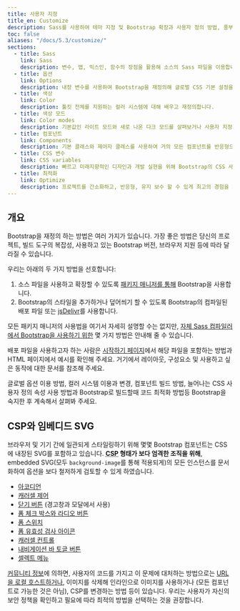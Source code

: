 ```yaml
---
title: 사용자 지정
title_en: Customize
description: Sass를 사용하여 테마 지정 및 Bootstrap 확장과 사용자 정의 방법, 풍부한 글로벌 옵션, 광범위한 컬러 시스템 등을 소개합니다.
toc: false
aliases: "/docs/5.3/customize/"
sections:
  - title: Sass
    link: Sass
    description: 변수, 맵, 믹스인, 함수의 장점을 활용해 소스의 Sass 파일을 이용합니다.
  - title: 옵션
    link: Options
    description: 내장 변수를 사용하여 Bootstrap을 재정의해 글로벌 CSS 기본 설정을 쉽게 전환할 수 있습니다.
  - title: 색상
    link: Color
    description: 툴킷 전체를 지원하는 컬러 시스템에 대해 배우고 재정의합니다.
  - title: 색상 모드
    link: Color modes
    description: 기본값인 라이트 모드와 새로 나온 다크 모드를 살펴보거나 사용자 지정 색상 모드를 직접 만들어 보세요.
  - title: 컴포넌트
    link: Components
    description: 기본 클래스와 제어자 클래스를 사용하여 거의 모든 컴포넌트를 반응형으로 빌드하는 방법을 학습합니다.
  - title: CSS 변수
    link: CSS variables
    description: 빠르고 미래지향적인 디자인과 개발 실현을 위해 Bootstrap의 CSS 사용자 정의 속성을 사용합니다.
  - title: 최적화
    link: Optimize
    description: 프로젝트를 간소화하고, 반응형, 유지 보수 할 수 있게 최고의 경험을 제공합니다.
---
```


## 개요

Bootstrap을 재정의 하는 방법은 여러 가지가 있습니다. 가장 좋은 방법은 당신의 프로젝트, 빌드 도구의 복잡성, 사용하고 있는 Bootstrap 버전, 브라우저 지원 등에 따라 달라질 수 있습니다.

우리는 아래의 두 가지 방법을 선호합니다:

1. 소스 파일을 사용하고 확장할 수 있도록 [패키지 매니저를 통해]([[docsref:/getting-started/download#패키지-관리자]]) Bootstrap을 사용합니다.
2. Bootstrap의 스타일을 추가하거나 덮어씌기 할 수 있도록 Bootstrap의 컴파일된 배포 파일 또는 [jsDelivr]([[docsref:/getting-started/download#jsdelivr를-통한-cdn]])를 사용합니다.

모든 패키지 매니저의 사용법을 여기서 자세히 설명할 수는 없지만, [자체 Sass 컴파일러에서 Bootstrap을 사용하기 위한]([[docsref:/customize/sass]]) 몇 가지 방법은 안내해 줄 수 있습니다.

배포 파일을 사용하고자 하는 사람은 [시작하기 페이지]([[docsref:/getting-started/introduction]])에서 해당 파일을 포함하는 방법과 HTML 페이지에서 예시를 확인해 주세요. 거기에서 레이아웃, 구성요소 및 사용하고 싶은 동작에 대한 문서를 참조해 주세요.

글로벌 옵션 이용 방법, 컬러 시스템 이용과 변경, 컴포넌트 빌드 방법, 늘어나는 CSS 사용자 정의 속성 사용 방법과 Bootstrap로 빌드할때 코드 최적화 방법등 Bootstrap을 숙지한 후 계속해서 살펴봐 주세요.


## CSP와 임베디드 SVG

브라우저 및 기기 간에 일관되게 스타일링하기 위해 몇몇 Bootstrap 컴포넌트는 CSS에 내장된 SVG를 포함하고 있습니다. **<abbr title="Content Security Policy">CSP</abbr> 형태가 보다 엄격한 조직을 위해**, embedded SVG(모두 `background-image`를 통해 적용되게)의 모든 인스턴스를 문서화하여 옵션을 보다 철저하게 검토할 수 있게 하였습니다.

- [아코디언]([[docsref:/components/accordion]])
- [캐러셀 제어]([[docsref:/components/carousel#with-controls]])
- [닫기 버튼]([[docsref:/components/close-button]]) (경고창과 모달에서 사용)
- [폼 체크 박스와 라디오 버튼]([[docsref:/forms/checks-radios]])
- [폼 스위치]([[docsref:/forms/checks-radios#switches]])
- [폼 유효성 검사 아이콘]([[docsref:/forms/validation#server-side]])
- [캐러셀 컨트롤]([[docsref:/components/carousel#기본-예제]])
- [내비게이션 바 토글 버튼]([[docsref:/components/navbar#반응형-비헤이비어]])
- [셀렉트 메뉴]([[docsref:/forms/select]])

[커뮤니티 정보](https://github.com/twbs/bootstrap/issues/25394)에 의하면, 사용자의 코드를 가지고 이 문제에 대처하는 방법으로는 [URL을 로컬 호스트하거나]([[docsref:/getting-started/webpack#extracting-svg-files]]), 이미지를 삭제해 인라인으로 이미지를 사용하거나 (모든 컴포넌트로 가능한 것은 아님), CSP를 변경하는 방법 등이 있습니다. 우리는 사용자가 자신의 보안 정책을 확인하고 필요에 따라 최적의 방법을 선택하는 것을 권장합니다.
